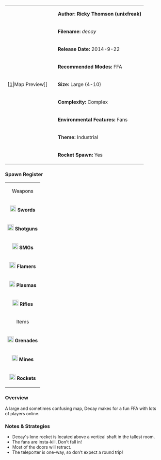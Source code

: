 {| border="1" cellpadding="2" width="800px"
|rowspan="9" width="150px"|[[File:Decay.png|thumb|center]|Map Preview]]
|'''Author: Ricky Thomson (unixfreak)'''
|-
|'''Filename:''' ''decay''
|-
| '''Release Date:''' 2014-9-22
|-
|'''Recommended Modes:''' FFA
|-
|'''Size:''' Large (4-10)
|-
|'''Complexity:''' Complex
|-
|'''Environmental Features:''' Fans
|-
|'''Theme:''' Industrial
|-
|'''Rocket Spawn:''' Yes
|}



=== Spawn Register ===
{| border="1" cellpadding="2" width="150px"
|colspan="2" align="center"|Weapons
|-
|[[File:Sword.png|20px]] '''Swords''' || 4
|-
|[[File:Shotgun.png|20px]] '''Shotguns''' || 4
|-
|[[File:Smg.png|20px]] '''SMGs''' || 4
|-
|[[File:Flamer.png|20px]] '''Flamers''' || 4
|-
|[[File:Plasma.png|20px]] '''Plasmas''' || 4
|-
| [[File:Rifle.png|20px]] '''Rifles''' || 4
|-
|colspan="2" align="center"|Items
|-
| [[File:Grenade.png|20px]] '''Grenades''' || 16
|-
| [[File:Mine.png|20px]] '''Mines''' || 15
|-
| [[File:Rocket.png|20px]] '''Rockets''' || 1
|}

=== Overview ===

A large and sometimes confusing map, Decay makes for a fun FFA with lots of players online. 


=== Notes & Strategies ===

* Decay's lone rocket is located above a vertical shaft in the tallest room.
* The fans are insta-kill. Don't fall in!
* Most of the doors will retract.
* The teleporter is one-way, so don't expect a round trip!